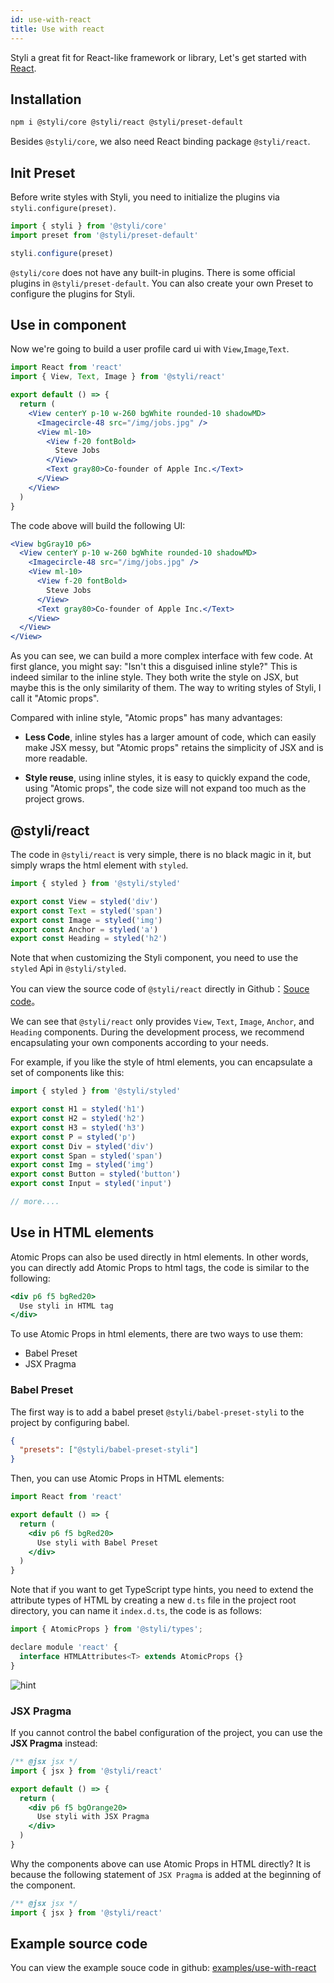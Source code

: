 ```yaml
---
id: use-with-react
title: Use with react
---
```


Styli a great fit for React-like framework or library, Let's get started with [React](https://reactjs.org/).

## Installation

```bash
npm i @styli/core @styli/react @styli/preset-default
```

Besides `@styli/core`, we also need React binding package `@styli/react`.

## Init Preset

Before write styles with Styli, you need to initialize the plugins via `styli.configure(preset)`.

```js title="src/index.ts"
import { styli } from '@styli/core'
import preset from '@styli/preset-default'

styli.configure(preset)
```

`@styli/core` does not have any built-in plugins. There is some official plugins in `@styli/preset-default`. You can also create your own Preset to configure the plugins for Styli.

## Use in component

Now we're going to build a user profile card ui with `View`,`Image`,`Text`.

```jsx title="src/components/ProfileCard.ts"
import React from 'react'
import { View, Text, Image } from '@styli/react'

export default () => {
  return (
    <View centerY p-10 w-260 bgWhite rounded-10 shadowMD>
      <Imagecircle-48 src="/img/jobs.jpg" />
      <View ml-10>
        <View f-20 fontBold>
          Steve Jobs
        </View>
        <Text gray80>Co-founder of Apple Inc.</Text>
      </View>
    </View>
  )
}
```

The code above will build the following UI:

```jsx live
<View bgGray10 p6>
  <View centerY p-10 w-260 bgWhite rounded-10 shadowMD>
    <Imagecircle-48 src="/img/jobs.jpg" />
    <View ml-10>
      <View f-20 fontBold>
        Steve Jobs
      </View>
      <Text gray80>Co-founder of Apple Inc.</Text>
    </View>
  </View>
</View>
```

As you can see, we can build a more complex interface with few code. At first glance, you might say: "Isn't this a disguised inline style?" This is indeed similar to the inline style. They both write the style on JSX, but maybe this is the only similarity of them. The way to writing styles of Styli, I call it "Atomic props".

Compared with inline style, "Atomic props" has many advantages:

- **Less Code**, inline styles has a larger amount of code, which can easily make JSX messy, but "Atomic props" retains the simplicity of JSX and is more readable.

- **Style reuse**, using inline styles, it is easy to quickly expand the code, using "Atomic props", the code size will not expand too much as the project grows.

## @styli/react

The code in `@styli/react` is very simple, there is no black magic in it, but simply wraps the html element with `styled`.

```jsx title="@styli/react source code"
import { styled } from '@styli/styled'

export const View = styled('div')
export const Text = styled('span')
export const Image = styled('img')
export const Anchor = styled('a')
export const Heading = styled('h2')
```

Note that when customizing the Styli component, you need to use the `styled` Api in `@styli/styled`.

You can view the source code of `@styli/react` directly in Github：[Souce code](https://github.com/forsigner/styli/blob/master/packages/react/src/index.tsx)。

We can see that `@styli/react` only provides `View`, `Text`, `Image`, `Anchor`, and `Heading` components. During the development process, we recommend encapsulating your own components according to your needs.

For example, if you like the style of html elements, you can encapsulate a set of components like this:

```jsx title="@styli/react 源码"
import { styled } from '@styli/styled'

export const H1 = styled('h1')
export const H2 = styled('h2')
export const H3 = styled('h3')
export const P = styled('p')
export const Div = styled('div')
export const Span = styled('span')
export const Img = styled('img')
export const Button = styled('button')
export const Input = styled('input')

// more....
```

## Use in HTML elements

Atomic Props can also be used directly in html elements. In other words, you can directly add Atomic Props to html tags, the code is similar to the following:

```jsx
<div p6 f5 bgRed20>
  Use styli in HTML tag
</div>
```

To use Atomic Props in html elements, there are two ways to use them:

- Babel Preset
- JSX Pragma

### Babel Preset

The first way is to add a babel preset `@styli/babel-preset-styli` to the project by configuring babel.

```json title=".babelrc"
{
  "presets": ["@styli/babel-preset-styli"]
}
```

Then, you can use Atomic Props in HTML elements:

```jsx
import React from 'react'

export default () => {
  return (
    <div p6 f5 bgRed20>
      Use styli with Babel Preset
    </div>
  )
}
```

Note that if you want to get TypeScript type hints, you need to extend the attribute types of HTML by creating a new `d.ts` file in the project root directory, you can name it `index.d.ts`, the code is as follows:

```jsx title="index.d.ts"
import { AtomicProps } from '@styli/types';

declare module 'react' {
  interface HTMLAttributes<T> extends AtomicProps {}
}

```

![hint](/img/Intellisense.png)

### JSX Pragma

If you cannot control the babel configuration of the project, you can use the **JSX Pragma** instead:

```jsx
/** @jsx jsx */
import { jsx } from '@styli/react'

export default () => {
  return (
    <div p6 f5 bgOrange20>
      Use styli with JSX Pragma
    </div>
  )
}
```

Why the components above can use Atomic Props in HTML directly? It is because the following statement of `JSX Pragma` is added at the beginning of the component.

```jsx
/** @jsx jsx */
import { jsx } from '@styli/react'
```

## Example source code

You can view the example souce code in github: [examples/use-with-react](https://github.com/forsigner/styli/tree/master/examples/use-with-react)
